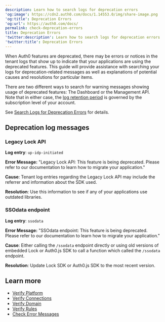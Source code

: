 ```yaml
---
description: Learn how to search logs for deprecation errors
'og:image': https://cdn2.auth0.com/docs/1.14553.0/img/share-image.png
'og:title': Deprecation Errors
'og:url': https://auth0.com/docs/
permalink: check-deprecation-errors
title: Deprecation Errors
'twitter:description': Learn how to search logs for deprecation errors
'twitter:title': Deprecation Errors
---
```

When Auth0 features are deprecated, there may be errors or notices in the tenant logs that show up to indicate that your applications are using the deprecated features. This guide will provide assistance with searching your logs for deprecation-related messages as well as explanations of potential causes and resolutions for particular items.

There are two different ways to search for warning messages showing usage of deprecated features: The Dashboard or the <Tooltip tip="Management API: A product to allow customers to perform administrative tasks." cta="View Glossary" href="/docs/glossary?term=Management+API">Management API</Tooltip>. Note that in either case, the [log retention period](/docs/deploy-monitor/logs) is governed by the subscription level of your account.

See [Search Logs for Deprecation Errors](/docs/troubleshoot/basic-issues/search-logs-for-deprecation-errors) for details.

## Deprecation log messages

### Legacy Lock API

**Log entry**: `up-idp-initiated`

**Error Message:** "Legacy Lock API: This feature is being deprecated. Please refer to our documentation to learn how to migrate your application."

**Cause**: Tenant log entries regarding the Legacy Lock API may include the referrer and information about the SDK used.

**Resolution**: Use this information to see if any of your applications use outdated libraries.

### SSOdata endpoint

**Log entry**: `ssodata`

**Error Message:** "SSOdata endpoint: This feature is being deprecated. Please refer to our documentation to learn how to migrate your application."

**Cause**: Either calling the `/ssodata` endpoint directly or using old versions of embedded Lock or Auth0.js SDK to call a function which called the `/ssodata` endpoint.

**Resolution**: Update Lock SDK or Auth0.js SDK to the most recent version.

## Learn more

* [Verify Platform](/docs/troubleshoot/basic-issues/verify-platform)
* [Verify Connections](/docs/troubleshoot/basic-issues/verify-connections)
* [Verify Domain](/docs/troubleshoot/basic-issues/verify-domain)
* [Verify Rules](/docs/troubleshoot/basic-issues/verify-rules)
* [Check Error Messages](/docs/troubleshoot/basic-issues/check-error-messages)